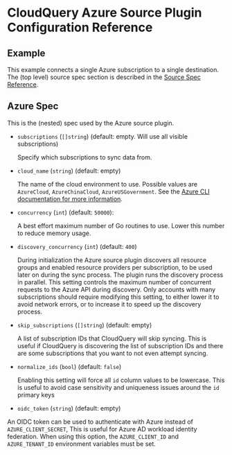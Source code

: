 # CloudQuery Azure Source Plugin Configuration Reference

## Example

This example connects a single Azure subscription to a single destination. The (top level) source spec section is described in the [Source Spec Reference](/docs/reference/source-spec).


<Configuration/>

## Azure Spec

This is the (nested) spec used by the Azure source plugin.

- `subscriptions` (`[]string`) (default: empty. Will use all visible subscriptions)

  Specify which subscriptions to sync data from.

- `cloud_name` (`string`) (default: empty)

  The name of the cloud environment to use. Possible values are `AzureCloud`, `AzureChinaCloud`, `AzureUSGovernment`.
  See the [Azure CLI documentation for more information](https://learn.microsoft.com/en-us/cli/azure/manage-clouds-azure-cli).

- `concurrency` (`int`) (default: `50000`):

  A best effort maximum number of Go routines to use. Lower this number to reduce memory usage.

- `discovery_concurrency` (`int`) (default: `400`)

  During initialization the Azure source plugin discovers all resource groups and enabled resource providers per subscription, to be used later on during the sync process.
  The plugin runs the discovery process in parallel. This setting controls the maximum number of concurrent requests to the Azure API during discovery.
  Only accounts with many subscriptions should require modifying this setting, to either lower it to avoid network errors, or to increase it to speed up the discovery process.

- `skip_subscriptions` (`[]string`) (default: empty)

  A list of subscription IDs that CloudQuery will skip syncing.
  This is useful if CloudQuery is discovering the list of subscription IDs and there are some subscriptions that you want to not even attempt syncing.

- `normalize_ids` (`bool`) (default: `false`)

  Enabling this setting will force all `id` column values to be lowercase. This is useful to avoid case sensitivity and uniqueness issues around the `id` primary keys

- `oidc_token` (`string`) (default: empty)

An OIDC token can be used to authenticate with Azure instead of `AZURE_CLIENT_SECRET`, This is useful for Azure AD workload identity federation. When using this option, the `AZURE_CLIENT_ID` and `AZURE_TENANT_ID` environment variables must be set.
